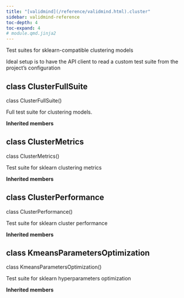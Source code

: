 ```yaml
---
title: "[validmind](/reference/validmind.html).cluster"
sidebar: validmind-reference
toc-depth: 4
toc-expand: 4
# module.qmd.jinja2
---
```


<!-- docstring.jinja2 -->

Test suites for sklearn-compatible clustering models

Ideal setup is to have the API client to read a custom test suite from the project's configuration

<!-- class.qmd.jinja2 -->

## [class]{.muted} ClusterFullSuite

<!-- signatures.jinja2 -->

::: {.signature}

<span class="kw">class</span> <span class="name">ClusterFullSuite</span>()

:::

<!-- docstring.jinja2 -->

Full test suite for clustering models.

**Inherited members**

<!-- class.qmd.jinja2 -->

## [class]{.muted} ClusterMetrics

<!-- signatures.jinja2 -->

::: {.signature}

<span class="kw">class</span> <span class="name">ClusterMetrics</span>()

:::

<!-- docstring.jinja2 -->

Test suite for sklearn clustering metrics

**Inherited members**

<!-- class.qmd.jinja2 -->

## [class]{.muted} ClusterPerformance

<!-- signatures.jinja2 -->

::: {.signature}

<span class="kw">class</span> <span class="name">ClusterPerformance</span>()

:::

<!-- docstring.jinja2 -->

Test suite for sklearn cluster performance

**Inherited members**

<!-- class.qmd.jinja2 -->

## [class]{.muted} KmeansParametersOptimization

<!-- signatures.jinja2 -->

::: {.signature}

<span class="kw">class</span> <span class="name">KmeansParametersOptimization</span>()

:::

<!-- docstring.jinja2 -->

Test suite for sklearn hyperparameters optimization

**Inherited members**
